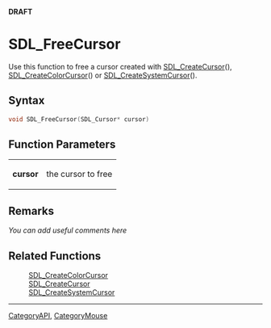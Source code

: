 <span color="red">'''DRAFT'''</span>

= SDL_FreeCursor =
Use this function to free a cursor created with [[SDL_CreateCursor]](), [[SDL_CreateColorCursor]]() or [[SDL_CreateSystemCursor]]().


== Syntax ==
<syntaxhighlight lang='c++'>
void SDL_FreeCursor(SDL_Cursor* cursor)
</syntaxhighlight>

== Function Parameters ==
{|
|'''cursor'''
|the cursor to free
|}

== Remarks ==
''You can add useful comments here''

== Related Functions ==
:[[SDL_CreateColorCursor]]
:[[SDL_CreateCursor]]
:[[SDL_CreateSystemCursor]]

----
[[CategoryAPI]], [[CategoryMouse]]
